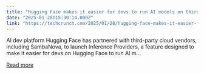 ```yaml
---
title: "Hugging Face makes it easier for devs to run AI models on third-party clouds"
date: "2025-01-28T15:30:14.000Z"
link: "https://techcrunch.com/2025/01/28/hugging-face-makes-it-easier-for-devs-to-run-ai-models-on-third-party-clouds/"
---
```


AI dev platform Hugging Face has partnered with third-party cloud vendors, including SambaNova, to launch Inference Providers, a feature designed to make it easier for devs on Hugging Face to run AI m...

[Read more](https://techcrunch.com/2025/01/28/hugging-face-makes-it-easier-for-devs-to-run-ai-models-on-third-party-clouds/)
